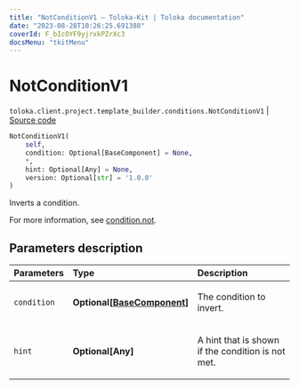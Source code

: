 ```yaml
---
title: "NotConditionV1 — Toloka-Kit | Toloka documentation"
date: "2023-08-28T10:26:25.691388"
coverId: F_bIcOYF9yjrxkPZrXc3
docsMenu: "tkitMenu"
---
```


# NotConditionV1

`toloka.client.project.template_builder.conditions.NotConditionV1` | [Source code](https://github.com/Toloka/toloka-kit/blob/v1.2.1/src/client/project/template_builder/conditions.py#L158)

```python
NotConditionV1(
    self,
    condition: Optional[BaseComponent] = None,
    *,
    hint: Optional[Any] = None,
    version: Optional[str] = '1.0.0'
)
```

Inverts a condition.

For more information, see [condition.not](/docs/template-builder/reference/condition.not).

## Parameters description

| Parameters | Type | Description |
| :----------| :----| :-----------|
`condition`|**Optional\[[BaseComponent](/docs/toloka-kit/reference/toloka.client.project.template_builder.base.BaseComponent)\]**|<p>The condition to invert.</p>
`hint`|**Optional\[Any\]**|<p>A hint that is shown if the condition is not met.</p>